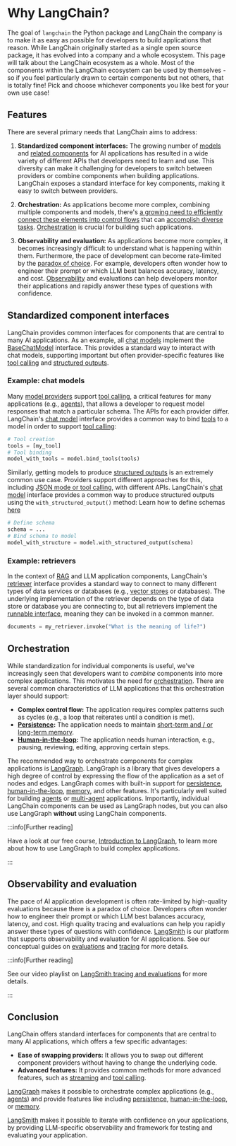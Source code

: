# Why LangChain?

The goal of `langchain` the Python package and LangChain the company is to make it as easy as possible for developers to build applications that reason.
While LangChain originally started as a single open source package, it has evolved into a company and a whole ecosystem.
This page will talk about the LangChain ecosystem as a whole.
Most of the components within the LangChain ecosystem can be used by themselves - so if you feel particularly drawn to certain components but not others, that is totally fine! Pick and choose whichever components you like best for your own use case!

## Features

There are several primary needs that LangChain aims to address:

1. **Standardized component interfaces:** The growing number of [models](/docs/integrations/chat/) and [related components](/docs/integrations/vectorstores/) for AI applications has resulted in a wide variety of different APIs that developers need to learn and use.
This diversity can make it challenging for developers to switch between providers or combine components when building applications.
LangChain exposes a standard interface for key components, making it easy to switch between providers.

2. **Orchestration:** As applications become more complex, combining multiple components and models, there's [a growing need to efficiently connect these elements into control flows](https://lilianweng.github.io/posts/2023-06-23-agent/) that can [accomplish diverse tasks](https://www.sequoiacap.com/article/generative-ais-act-o1/).
[Orchestration](https://en.wikipedia.org/wiki/Orchestration_(computing)) is crucial for building such applications.

3. **Observability and evaluation:** As applications become more complex, it becomes increasingly difficult to understand what is happening within them.
Furthermore, the pace of development can become rate-limited by the [paradox of choice](https://en.wikipedia.org/wiki/Paradox_of_choice).
For example, developers often wonder how to engineer their prompt or which LLM best balances accuracy, latency, and cost. 
[Observability](https://en.wikipedia.org/wiki/Observability) and evaluations can help developers monitor their applications and rapidly answer these types of questions with confidence.


## Standardized component interfaces

LangChain provides common interfaces for components that are central to many AI applications.
As an example, all [chat models](/docs/concepts/chat_models/) implement the [BaseChatModel](https://python.langchain.com/api_reference/core/language_models/langchain_core.language_models.chat_models.BaseChatModel.html) interface.
This provides a standard way to interact with chat models, supporting important but often provider-specific features like [tool calling](/docs/concepts/tool_calling/) and [structured outputs](/docs/concepts/structured_outputs/).


### Example: chat models 

Many [model providers](/docs/concepts/chat_models/) support [tool calling](/docs/concepts/tool_calling/), a critical features for many applications (e.g., [agents](https://langchain-ai.github.io/langgraph/concepts/agentic_concepts/)), that allows a developer to request model responses that match a particular schema.
The APIs for each provider differ. 
LangChain's [chat model](/docs/concepts/chat_models/) interface provides a common way to bind [tools](/docs/concepts/tools) to a model in order to support [tool calling](/docs/concepts/tool_calling/):

```python
# Tool creation
tools = [my_tool]
# Tool binding
model_with_tools = model.bind_tools(tools)
```

Similarly, getting models to produce [structured outputs](/docs/concepts/structured_outputs/) is an extremely common use case. 
Providers support different approaches for this, including [JSON mode or tool calling](https://platform.openai.com/docs/guides/structured-outputs), with different APIs.
LangChain's [chat model](/docs/concepts/chat_models/) interface provides a common way to produce structured outputs using the `with_structured_output()` method:
Learn how to define schemas [here](docs/how_to/structured_output/)

```python
# Define schema
schema = ...
# Bind schema to model
model_with_structure = model.with_structured_output(schema)
```

### Example: retrievers

In the context of [RAG](/docs/concepts/rag/) and LLM application components, LangChain's [retriever](/docs/concepts/retrievers/) interface provides a standard way to connect to many different types of data services or databases (e.g., [vector stores](/docs/concepts/vectorstores) or databases).
The underlying implementation of the retriever depends on the type of data store or database you are connecting to, but all retrievers implement the [runnable interface](/docs/concepts/runnables/), meaning they can be invoked in a common manner.

```python
documents = my_retriever.invoke("What is the meaning of life?")
```

## Orchestration 

While standardization for individual components is useful, we've increasingly seen that developers want to *combine* components into more complex applications. 
This motivates the need for [orchestration](https://en.wikipedia.org/wiki/Orchestration_(computing)).
There are several common characteristics of LLM applications that this orchestration layer should support:

* **Complex control flow:** The application requires complex patterns such as cycles (e.g., a loop that reiterates until a condition is met).
* **[Persistence](https://langchain-ai.github.io/langgraph/concepts/persistence/):** The application needs to maintain [short-term and / or long-term memory](https://langchain-ai.github.io/langgraph/concepts/memory/).
* **[Human-in-the-loop](https://langchain-ai.github.io/langgraph/concepts/human_in_the_loop/):** The application needs human interaction, e.g., pausing, reviewing, editing, approving certain steps.

The recommended way to orchestrate components for complex applications is [LangGraph](https://langchain-ai.github.io/langgraph/concepts/high_level/).
LangGraph is a library that gives developers a high degree of control by expressing the flow of the application as a set of nodes and edges.
LangGraph comes with built-in support for [persistence](https://langchain-ai.github.io/langgraph/concepts/persistence/), [human-in-the-loop](https://langchain-ai.github.io/langgraph/concepts/human_in_the_loop/), [memory](https://langchain-ai.github.io/langgraph/concepts/memory/), and other features.
It's particularly well suited for building [agents](https://langchain-ai.github.io/langgraph/concepts/agentic_concepts/) or [multi-agent](https://langchain-ai.github.io/langgraph/concepts/multi_agent/) applications. 
Importantly, individual LangChain components can be used as LangGraph nodes, but you can also use LangGraph **without** using LangChain components.

:::info[Further reading]

Have a look at our free course, [Introduction to LangGraph](https://academy.langchain.com/courses/intro-to-langgraph), to learn more about how to use LangGraph to build complex applications.

:::

## Observability and evaluation

The pace of AI application development is often rate-limited by high-quality evaluations because there is a paradox of choice. 
Developers often wonder how to engineer their prompt or which LLM best balances accuracy, latency, and cost. 
High quality tracing and evaluations can help you rapidly answer these types of questions with confidence.
[LangSmith](https://docs.smith.langchain.com/) is our platform that supports observability and evaluation for AI applications.
See our conceptual guides on [evaluations](https://docs.smith.langchain.com/concepts/evaluation) and [tracing](https://docs.smith.langchain.com/concepts/tracing) for more details.

:::info[Further reading]

See our video playlist on [LangSmith tracing and evaluations](https://youtube.com/playlist?list=PLfaIDFEXuae0um8Fj0V4dHG37fGFU8Q5S&feature=shared) for more details.

:::

## Conclusion

LangChain offers standard interfaces for components that are central to many AI applications, which offers a few specific advantages:
- **Ease of swapping providers:** It allows you to swap out different component providers without having to change the underlying code.
- **Advanced features:** It provides common methods for more advanced features, such as [streaming](/docs/concepts/streaming) and [tool calling](/docs/concepts/tool_calling/).

[LangGraph](https://langchain-ai.github.io/langgraph/concepts/high_level/) makes it possible to orchestrate complex applications (e.g., [agents](/docs/concepts/agents/)) and provide features like including [persistence](https://langchain-ai.github.io/langgraph/concepts/persistence/), [human-in-the-loop](https://langchain-ai.github.io/langgraph/concepts/human_in_the_loop/), or [memory](https://langchain-ai.github.io/langgraph/concepts/memory/).

[LangSmith](https://docs.smith.langchain.com/) makes it possible to iterate with confidence on your applications, by providing LLM-specific observability and framework for testing and evaluating your application.
